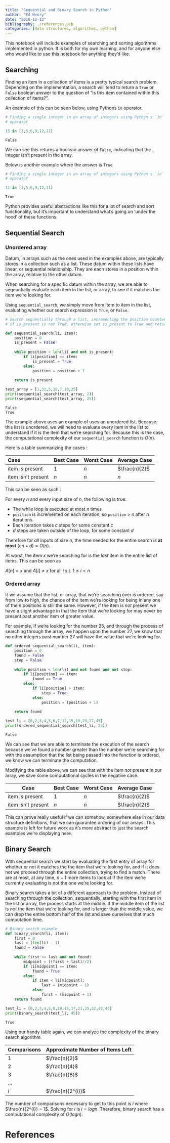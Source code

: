 ```yaml
---
title: "Sequential and Binary Search in Python"
author: "Ed Henry"
date: "2016-12-12"
bibliography: ./references.bib
categories: [data structures, algorithms, python]
---
```



This notebook will include examples of searching and sorting algorithms implemented in python. It is both for my own learning, and for anyone else who would like to use this notebook for anything they'd like.

## Searching

Finding an item in a collection of items is a pretty typical search problem. Depending on the implementation, a search will tend to return a `True` or `False` boolean answer to the question of "is this item contained within this collection of items?".

An example of this can be seen below, using Pythons `in` operator.


```python
# Finding a single integer in an array of integers using Python's `in` 
# operator

15 in [3,5,6,9,12,11]
```




    False



We can see this returns a boolean answer of `False`, indicating that the integer isn't present in the array.

Below is another example where the answer is `True`.


```python
# Finding a single integer in an array of integers using Python's `in` 
# operator

11 in [3,5,6,9,12,11]
```




    True



Python provides useful abstractions like this for a lot of search and sort functionality, but it's important to understand what's going on 'under the hood' of these functions.

## Sequential Search

### Unordered array

Datum, in arrays such as the ones used in the examples above, are typically stores in a collection such as a list. These datum within these lists have linear, or sequential relationship. They are each stores in a position within the array, relative to the other datum.

When searching for a specific datum within the array, we are able to seqeuntially evaluate each item in the list, or array, to see if it matches the item we're looking for.

Using `sequential_search`, we simply move from item to item in the list, evaluating whether our search expression is `True`, or `False`.


```python
# Search sequentially through a list, incrementing the position counter
# if is_present is not True, otherwise set is_present to True and return

def sequential_search(li, item):
    position = 0
    is_present = False
    
    while position < len(li) and not is_present:
        if li[position] == item:
            is_present = True
        else:
            position = position + 1
    
    return is_present

test_array = [1,31,5,18,7,10,25]
print(sequential_search(test_array, 2))
print(sequential_search(test_array, 25))
```

    False
    True


The example above uses an example of uses an unordered list. Because this list is unordered, we will need to evaluate every item in the list to understand if it is the item that we're searching for. Because this is the case, the computational complexity of our `sequential_search` function is $O(n)$.

Here is a table summarizing the cases :

| Case               | Best Case | Worst Case | Average Case |
|:--|:--|:--|:--|
| item is present    | 1         | $n$        | $\frac{n}{2}$|
| item isn't present | $n$       | $n$        | $n$          |

This can be seen as such :

For every $n$ and every input size of $n$, the following is true:

* The while loop is executed at most $n$ times
* `position` is incremented on each iteration, so `position` > $n$ after $n$ iterations.
* Each iteration takes $c$ steps for some constant $c$
* $d$ steps are taken outside of the loop, for some constant $d$

Therefore for *all* inputs of size $n$, the time needed for the entire search is **at most** $(cn+d) = O(n)$.

At worst, the item $x$ we're searching for is the _last_ item in the entire list of items. This can be seen as 

$A[n] = x$ and $A[i] \ne x$ for all $i$ s.t. $1 \le i \lt n$

### Ordered array

If we assume that the list, or array, that we're searching over is ordered, say from low to high, the chance of the item we're looking for being in any one of the $n$ positions is still the same. However, if the item is _not_ present we have a slight advantage in that the item that we're looking for may never be present past another item of greater value.

For example, if we're looking for the number 25, and through the process of searching through the array, we happen upon the number 27, we know that no other integers past number 27 will have the value that we're looking for.


```python
def ordered_sequential_search(li, item):
    position = 0
    found = False
    stop = False
    
    while position < len(li) and not found and not stop:
        if li[position] == item:
            found == True
        else:
            if li[position] > item:
                stop = True
            else:
                position = (position + 1)
    
    return found

test_li = [0,2,3,4,5,6,7,12,15,18,23,27,45]
print(ordered_sequential_search(test_li, 25))
```

    False


We can see that we are able to terminate the execution of the search because we've found a number greater than the number we're searching for with the assumption that the list being passed into the function is ordered, we know we can terminate the computation. 

Modifying the table above, we can see that with the item _not_ present in our array, we save some computational cycles in the negative case.

| Case               | Best Case | Worst Case | Average Case |
|--------------------|-----------|------------|--------------|
| item is present    | 1         | $n$        | $\frac{n}{2}$|
| item isn't present | $n$       | $n$        | $\frac{n}{2}$|

This can prove really useful if we can somehow, somewhere else in our data structure definitions, that we can guarantee ordering of our arrays. This example is left for future work as it's more abstract to just the search examples we're displaying here.

## Binary Search

With sequential search we start by evaluating the first entry of array for whether or not it matches the the item that we're looking for, and if it does not we proceed through the entire collection, trying to find a match. There are at most, at any time, $n-1$ more items to look at if the item we're currently evaluating is not the one we're looking for.

Binary search takes a bit of a different approach to the problem. Instead of searching through the collection, sequentially, starting with the first item in the list or array, the process starts at the middle. If the middle item of the list is _not_ the item that we're looking for, and is larger than the middle value, we can drop the entire bottom half of the list and save ourselves that much computation time.


```python
# Binary search example
def binary_search(li, item):
    first = 0
    last = (len(li) - 1)
    found = False
    
    while first <= last and not found:
        midpoint = ((first + last)//2)
        if li[midpoint] == item:
            found = True
        else:
            if item < li[midpoint]:
                last = (midpoint - 1)
            else:
                first = (midpoint + 1)
    return found

test_li = [0,2,3,4,5,8,10,15,17,21,25,32,42,45]
print(binary_search(test_li, 45))
```

    True


Using our handy table again, we can analyze the complexity of the binary search algorithm.

| Comparisons | Approximate Number of Items Left|
|-------------|---------------------------------|
| 1           | $\frac{n}{2}$                   |
| 2           | $\frac{n}{4}$                   |
| 3           | $\frac{n}{8}$                   |
| ...                                           |
|$i$          | $\frac{n}{2^{i}}$               |

The number of comparisons necessary to get to this point is $i$ where $\frac{n}{2^{i}} = 1$. Solving for $i$ is $i = log n$. Therefore, binary search has a computational complexity of $O(log n)$.


# References 

::: {#refs}
<!-- ---
nocite: |
  @*
--- -->
:::

<!-- #### References

[http://interactivepython.org/courselib/static/pythonds/SortSearch/TheSequentialSearch.html](http://interactivepython.org/courselib/static/pythonds/SortSearch/TheSequentialSearch.html)

[http://www.cs.toronto.edu/~tfowler/csc263/TutorialNotes1.txt](http://www.cs.toronto.edu/~tfowler/csc263/TutorialNotes1.txt) -->
